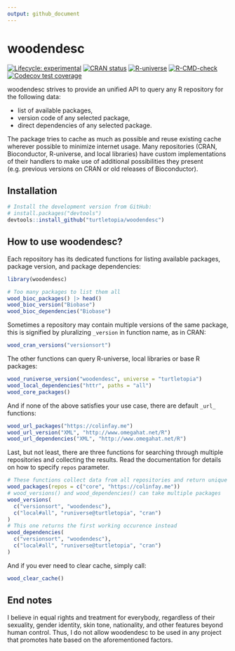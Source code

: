```yaml
---
output: github_document
---
```


# woodendesc

<!-- badges: start -->
[![Lifecycle: experimental](https://img.shields.io/badge/lifecycle-experimental-orange.svg)](https://lifecycle.r-lib.org/articles/stages.html#experimental)
[![CRAN status](https://www.r-pkg.org/badges/version-last-release/woodendesc)](https://CRAN.R-project.org/package=woodendesc)
[![R-universe](https://turtletopia.r-universe.dev/badges/woodendesc)](https://turtletopia.r-universe.dev)
[![R-CMD-check](https://github.com/turtletopia/woodendesc/workflows/R-CMD-check/badge.svg)](https://github.com/turtletopia/woodendesc/actions)
[![Codecov test coverage](https://codecov.io/gh/turtletopia/woodendesc/branch/master/graph/badge.svg)](https://codecov.io/gh/turtletopia/woodendesc?branch=master)
<!-- badges: end -->

woodendesc strives to provide an unified API to query any R repository for the following data:

* list of available packages,
* version code of any selected package,
* direct dependencies of any selected package.

The package tries to cache as much as possible and reuse existing cache wherever possible to minimize internet usage. Many repositories (CRAN, Bioconductor, R-universe, and local libraries) have custom implementations of their handlers to make use of additional possibilities they present (e.g. previous versions on CRAN or old releases of Bioconductor).

## Installation

```r
# Install the development version from GitHub:
# install.packages("devtools")
devtools::install_github("turtletopia/woodendesc")
```

## How to use woodendesc?

Each repository has its dedicated functions for listing available packages, package version, and package dependencies:

```r
library(woodendesc)

# Too many packages to list them all
wood_bioc_packages() |> head()
wood_bioc_version("Biobase")
wood_bioc_dependencies("Biobase")
```

Sometimes a repository may contain multiple versions of the same package, this is signified by pluralizing `_version` in function name, as in CRAN:

```r
wood_cran_versions("versionsort")
```

The other functions can query R-universe, local libraries or base R packages:

```r
wood_runiverse_version("woodendesc", universe = "turtletopia")
wood_local_dependencies("httr", paths = "all")
wood_core_packages()
```

And if none of the above satisfies your use case, there are default `_url_` functions:

```r
wood_url_packages("https://colinfay.me")
wood_url_version("XML", "http://www.omegahat.net/R")
wood_url_dependencies("XML", "http://www.omegahat.net/R")
```

Last, but not least, there are three functions for searching through multiple repositories and collecting the results. Read the documentation for details on how to specify `repos` parameter.

```r
# These functions collect data from all repositories and return unique elements
wood_packages(repos = c("core", "https://colinfay.me"))
# wood_versions() and wood_dependencies() can take multiple packages
wood_versions(
  c("versionsort", "woodendesc"),
  c("local#all", "runiverse@turtletopia", "cran")
)
# This one returns the first working occurence instead
wood_dependencies(
  c("versionsort", "woodendesc"),
  c("local#all", "runiverse@turtletopia", "cran")
)
```

And if you ever need to clear cache, simply call:

```r
wood_clear_cache()
```

## End notes

I believe in equal rights and treatment for everybody, regardless of their sexuality, gender identity, skin tone, nationality, and other features beyond human control. Thus, I do not allow woodendesc to be used in any project that promotes hate based on the aforementioned factors.
